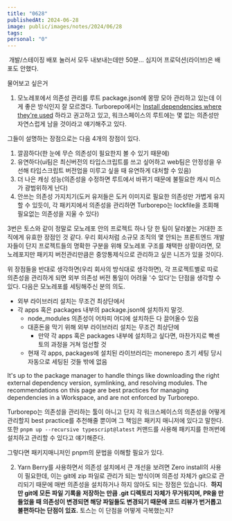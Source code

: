 ```yaml
---
title: "0628"
publishedAt: 2024-06-28
image: public/images/notes/2024/06/28
tags: 
personal: "0"
---
```

<Image src="/images/notes/2024/06/28/1.png" alt="" width={1000} height={1000} /><Image src="/images/notes/2024/06/28/2.png" alt="" width={1000} height={1000} />
개발/스테이징 배포 눌러서 모두 내보내는데만 50분... 심지어 프로덕션(라이브)은 배포도 안했다.

물어보고 싶은거
1. 모노레포에서 의존성 관리를 루트 package.json에 몽땅 모아 관리하고 있는데 이게 좋은 방식인지 잘 모르겠다.
Turborepo에서는 [Install dependencies where they're used](https://turbo.build/repo/docs/crafting-your-repository/managing-dependencies#install-dependencies-where-theyre-used) 하라고 권고하고 있고, 워크스페이스의 루트에는 몇 없는 의존성만 자연스럽게 남을 것이라고 얘기해주고 있다.

그들이 설명하는 장점으로는 다음 4개의 장점이 있다.
1. 깔끔하다(한 눈에 무슨 의존성이 필요한지 볼 수 있기 때문에)
2. 유연하다(ui팀은 최신버전의 타입스크립트를 쓰고 싶어하고 web팀은 안정성을 우선해 타입스크립트 버전업을 미루고 싶을 때 유연하게 대처할 수 있음)
3. 더 나은 캐싱 성능(의존성을 수정하면 루트에서 바뀌기 때문에 불필요한 캐시 미스가 광범위하게 난다)
4. 안쓰는 의존성 가지치기(도커 유저들은 도커 이미지로 필요한 의존성만 가볍게 유지할 수 있듯이, 각 패키지에서 의존성을 관리하면 Turborepo는 lockfile을 조회해 필요없는 의존성을 지울 수 있다)

3번은 토스와 같이 정말로 모노레포 안의 프로젝트 하나 당 한 팀이 달라붙는 거대한 조직에게 유효한 장점인 것 같다. 우리 회사처럼 소규모 조직의 몇 안되는 프론트엔드 개발자들이 단지 프로젝트들의 명확한 구분을 위해 모노레포 구조를 채택한 상황이라면, 모노레포지만 패키지 버전관리만큼은 중앙통제식으로 관리하고 싶은 니즈가 있을 것이다.

위 장점들을 반대로 생각하면(우리 회사의 방식대로 생각하면), 각 프로젝트별로 따로 의존성을 관리하게 되면 외부 의존성 버전 통일이 어려울 '수 있다'는 단점을 생각할 수 있다. 다음은 모노레포를 세팅해주신 분의 의도.
- 외부 라이브러리 설치는 무조건 최상단에서
- 각 apps 혹은 packages 내부의 package.json에 설치하지 말것.
	- node_modules 의존성이 어차피 어디에 설치하든 다 끌어올수 있음
	- 대혼돈을 막기 위해 외부 라이브러리 설치는 무조건 최상단에
		- 만약 각 apps 혹은 packages 내부에 설치하고 싶다면, 마찬가지로 빡센 토의 과정을 거쳐 엄선할 것
	- 현재 각 apps, packages에 설치된 라이브러리는 monerepo 초기 세팅 당시 자동으로 세팅된 것들 밖에 없음

It's up to the package manager to handle things like downloading the right external dependency version, symlinking, and resolving modules. The recommendations on this page are best practices for managing dependencies in a Workspace, and are not enforced by Turborepo.

Turborepo는 의존성을 관리하는 툴이 아니고 단지 각 워크스페이스의 의존성을 어떻게 관리할지 best practice를 추천해줄 뿐이며 그 책임은 패키지 매니저에 있다고 말한다. 또한 `pnpm up --recursive typescript@latest` 커맨드를 사용해 패키지를 한꺼번에 설치하고 관리할 수 있다고 얘기해준다.

그렇다면 패키지매니저인 pnpm의 문법을 이해할 필요가 있다.

2. Yarn Berry를 사용하면서 의존성 설치에서 큰 개선을 보려면 Zero install의 사용이 필요한데, 이는 git에 zip 파일로 관리가 되는 방식이며 의존성 자체가 git으로 관리되기 때문에 매번 의존성을 설치하거나 하지 않아도 되는 장점은 있습니다. 
**하지만 git에 모든 파일 기록을 저장하는 만큼 .git 디렉토리 자체가 무거워지며, PR을 만들었을 때 의존성이 변경되면 해당 파일들도 변경되기 때문에 코드 리뷰가 번거롭고 불편하다는 단점이 있죠.** 토스는 이 단점을 어떻게 극복했는지?